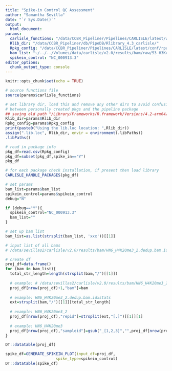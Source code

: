 ```yaml
---
title: "Spike-in Control QC Assessment"
author: "Samantha Sevilla"
date: "`r Sys.Date()`"
output:
  html_document:
params:
  carlisle_functions: "/data/CCBR_Pipeliner/Pipelines/CARLISLE/latest/workflow/scripts/_carlisle_functions.R"
  Rlib_dir: "/data/CCBR_Pipeliner/db/PipeDB/Rlibrary_4.3_carlisle/"
  Rpkg_config: "/data/CCBR_Pipeliner/Pipelines/CARLISLE/latest/conf/rpackages.csv"
  bam_list: "~/../../Volumes/data/carlisle/v2.0/results/bam/raw/53_H3K4me3_1.bam.idxstatsxxx~/../../Volumes/data/carlisle/v2.0/results/bam/raw/53_H3K4me3_2.bam.idxstatsxxx~/../../Volumes/data/carlisle/v2.0/results/bam/raw/HN6_H3K4me3_1.bam.idxstatsxxx~/../../Volumes/data/carlisle/v2.0/results/bam/raw/HN6_H3K4me3_2.bam.idxstatsxxx~/../../Volumes/data/carlisle/v2.0/results/bam/raw/53_H4K20m3_1.bam.idxstatsxxx~/../../Volumes/data/carlisle/v2.0/results/bam/raw/53_H4K20m3_2.bam.idxstatsxxx~/../../Volumes/data/carlisle/v2.0/results/bam/raw/HN6_H4K20me3_1.bam.idxstatsxxx~/../../Volumes/data/carlisle/v2.0/results/bam/raw/HN6_H4K20me3_2.bam.idxstatsxxx~/../../Volumes/data/carlisle/v2.0/results/bam/raw/HN6_IgG_rabbit_negative_control_1.bam.idxstats"
  spikein_control: "NC_000913.3"
editor_options: 
  chunk_output_type: console
---
```


```r
knitr::opts_chunk$set(echo = TRUE)

# source functions file
source(params$carlisle_functions)

# set library dir, load this and remove any other dirs to avoid confusion
# between personally created pkgs and the pipeline package
## saving old path "/Library/Frameworks/R.framework/Versions/4.2-arm64/Resources/library"
Rlib_dir=params$Rlib_dir
Rpkg_config=params$Rpkg_config
print(paste0("Using the lib.loc location: ",Rlib_dir))
assign(".lib.loc", Rlib_dir, envir = environment(.libPaths))
.libPaths()

# read in package info
pkg_df=read.csv(Rpkg_config)
pkg_df=subset(pkg_df,spike_in=="Y")
pkg_df

# for each package check installation, if present then load library
CARLISLE_HANDLE_PACKAGES(pkg_df)
```


```r
# set params
bam_list=params$bam_list
spikein_control=params$spikein_control
debug="N"

if (debug=="Y"){
  spikein_control="NC_000913.3"
  bam_list=""
}

# set up bam list
bam_list=as.list(strsplit(bam_list, 'xxx'))[[1]]
```


```r
# input list of all bams
# /data/sevillas2/carlisle/v2.0/results/bam/HN6_H4K20me3_2.dedup.bam.idxstats

# create df
proj_df=data.frame()
for (bam in bam_list){
  total_str_length=length(strsplit(bam,"/")[[1]])
  
  # example: # /data/sevillas2/carlisle/v2.0/results/bam/HN6_H4K20me3_2.dedup.bam.idxstats
  proj_df[nrow(proj_df)+1,"bam"]=bam
  
  # example: HN6_H4K20me3_2.dedup.bam.idxstats
  ext=strsplit(bam,"/")[[1]][total_str_length]
  
  # example: HN6_H4K20me3_2
  proj_df[nrow(proj_df),"repid"]=strsplit(ext,"[.]")[[1]][1]
  
  # example: HN6_H4K20me3
  proj_df[nrow(proj_df),"sampleid"]=gsub("_[1,2,3]","",proj_df[nrow(proj_df),"repid"])
}

DT::datatable(proj_df)
```

```r
spike_df=GENERATE_SPIKEIN_PLOT(input_df=proj_df,
                      spike_type=spikein_control)
DT::datatable(spike_df)
```

